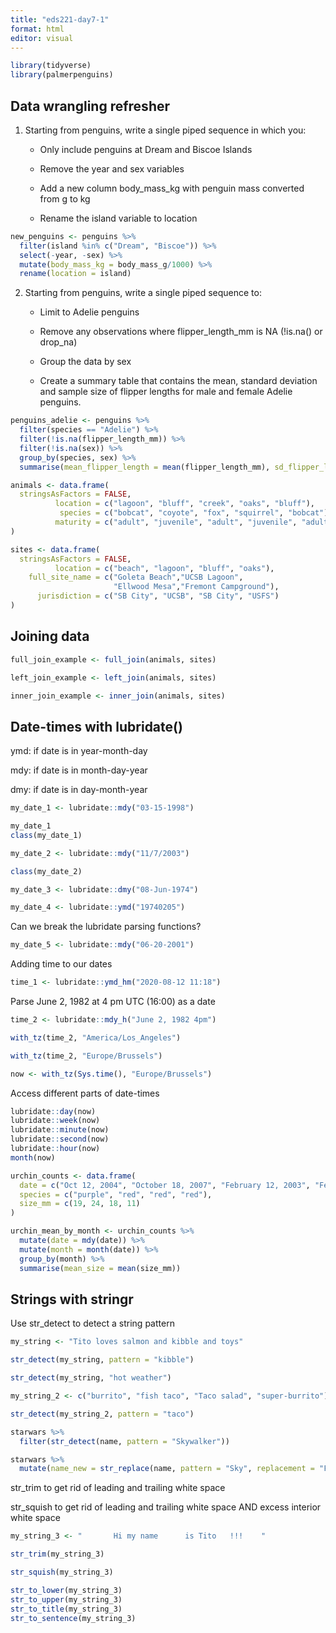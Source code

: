 ```yaml
---
title: "eds221-day7-1"
format: html
editor: visual
---
```


```r
library(tidyverse)
library(palmerpenguins)
```

## Data wrangling refresher

1.  Starting from penguins, write a single piped sequence in which you:
    -   Only include penguins at Dream and Biscoe Islands

    -   Remove the year and sex variables

    -   Add a new column body_mass_kg with penguin mass converted from g to kg

    -   Rename the island variable to location

```r
new_penguins <- penguins %>% 
  filter(island %in% c("Dream", "Biscoe")) %>% 
  select(-year, -sex) %>% 
  mutate(body_mass_kg = body_mass_g/1000) %>% 
  rename(location = island)
```

2.  Starting from penguins, write a single piped sequence to:
    -   Limit to Adelie penguins

    -   Remove any observations where flipper_length_mm is NA (!is.na() or drop_na)

    -   Group the data by sex

    -   Create a summary table that contains the mean, standard deviation and sample size of flipper lengths for male and female Adelie penguins.

```r
penguins_adelie <- penguins %>% 
  filter(species == "Adelie") %>% 
  filter(!is.na(flipper_length_mm)) %>% 
  filter(!is.na(sex)) %>% 
  group_by(species, sex) %>% 
  summarise(mean_flipper_length = mean(flipper_length_mm), sd_flipper_length = sd(flipper_length_mm), count = n())
```

```r
animals <- data.frame(
  stringsAsFactors = FALSE,
          location = c("lagoon", "bluff", "creek", "oaks", "bluff"),
           species = c("bobcat", "coyote", "fox", "squirrel", "bobcat"),
          maturity = c("adult", "juvenile", "adult", "juvenile", "adult")
)
```

```r
sites <- data.frame(
  stringsAsFactors = FALSE,
          location = c("beach", "lagoon", "bluff", "oaks"),
    full_site_name = c("Goleta Beach","UCSB Lagoon",
                       "Ellwood Mesa","Fremont Campground"),
      jurisdiction = c("SB City", "UCSB", "SB City", "USFS")
)
```

## Joining data

```r
full_join_example <- full_join(animals, sites)
```

```r
left_join_example <- left_join(animals, sites)
```

```r
inner_join_example <- inner_join(animals, sites)
```

## Date-times with lubridate()

ymd: if date is in year-month-day

mdy: if date is in month-day-year

dmy: if date is in day-month-year

```r
my_date_1 <- lubridate::mdy("03-15-1998")

my_date_1
class(my_date_1)

my_date_2 <- lubridate::mdy("11/7/2003")

class(my_date_2)

my_date_3 <- lubridate::dmy("08-Jun-1974")

my_date_4 <- lubridate::ymd("19740205")
```

Can we break the lubridate parsing functions?

```r
my_date_5 <- lubridate::mdy("06-20-2001")
```

Adding time to our dates

```r
time_1 <- lubridate::ymd_hm("2020-08-12 11:18")
```

Parse June 2, 1982 at 4 pm UTC (16:00) as a date

```r
time_2 <- lubridate::mdy_h("June 2, 1982 4pm")
```

```r
with_tz(time_2, "America/Los_Angeles")
```

```r
with_tz(time_2, "Europe/Brussels")
```

```r
now <- with_tz(Sys.time(), "Europe/Brussels")
```

Access different parts of date-times

```r
lubridate::day(now)
lubridate::week(now)
lubridate::minute(now)
lubridate::second(now)
lubridate::hour(now)
month(now)
```

```r
urchin_counts <- data.frame(
  date = c("Oct 12, 2004", "October 18, 2007", "February 12, 2003", "Feb 14, 2008"),
  species = c("purple", "red", "red", "red"),
  size_mm = c(19, 24, 18, 11)
)

urchin_mean_by_month <- urchin_counts %>% 
  mutate(date = mdy(date)) %>% 
  mutate(month = month(date)) %>% 
  group_by(month) %>% 
  summarise(mean_size = mean(size_mm))
```

## Strings with stringr

Use str_detect to detect a string pattern

```r
my_string <- "Tito loves salmon and kibble and toys"
```

```r
str_detect(my_string, pattern = "kibble")
```

```r
str_detect(my_string, "hot weather")
```

```r
my_string_2 <- c("burrito", "fish taco", "Taco salad", "super-burrito")
```

```r
str_detect(my_string_2, pattern = "taco")
```

```r
starwars %>% 
  filter(str_detect(name, pattern = "Skywalker"))
```

```r
starwars %>% 
  mutate(name_new = str_replace(name, pattern = "Sky", replacement = "Fire"))
```

str_trim to get rid of leading and trailing white space

str_squish to get rid of leading and trailing white space AND excess interior white space

```r
my_string_3 <- "       Hi my name      is Tito   !!!    "

str_trim(my_string_3)

str_squish(my_string_3)
```

```r
str_to_lower(my_string_3)
str_to_upper(my_string_3)
str_to_title(my_string_3)
str_to_sentence(my_string_3)
```
